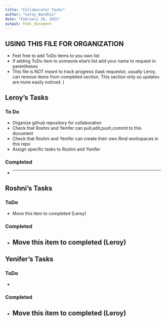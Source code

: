 ```yaml
---
title: "Collaborator_Tasks"
author: "Leroy_Bondhus"
date: "February 16, 2021"
output: html_document
---
```


## USING THIS FILE FOR ORGANIZATION
* Feel free to add ToDo items to you own list
* If adding ToDo item to someone else's list add your name to request in parentheses
* This file is NOT meant to track progress (task requestor, usually Leroy, can remove items from completed section. This section only so updates are more easily noticed. )

## Leroy's Tasks
### To Do
* Organize github repository for collaboration
* Check that Roshni and Yenifer can pull,edit,push,commit to this document
* Check that Roshni and Yenifer can create their own Rmd workspaces in this repo
* Assign specific tasks to Roshni and Yenifer 

### Completed
*
---------------

## Roshni's Tasks
### ToDo
* Move this item to completed (Leroy)

### Completed
* Move this item to completed (Leroy)
---------------


## Yenifer's Tasks
### ToDo
* 

### Completed
* Move this item to completed (Leroy)
---------------




